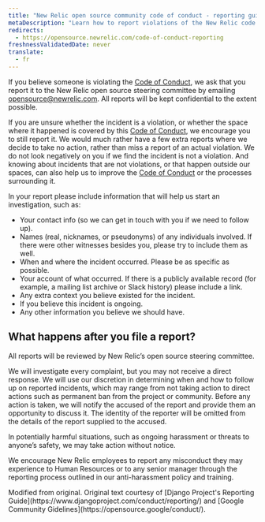 ```yaml
---
title: "New Relic open source community code of conduct - reporting guide"
metaDescription: "Learn how to report violations of the New Relic code of conduct for open source community."
redirects:
  - https://opensource.newrelic.com/code-of-conduct-reporting
freshnessValidatedDate: never
translate:
  - fr
---
```


If you believe someone is violating the [Code of Conduct](/docs/licenses/open-source/code-of-conduct), we ask that you report it to the New Relic open source steering committee by emailing opensource@newrelic.com. All reports will be kept confidential to the extent possible.

If you are unsure whether the incident is a violation, or whether the space where it happened is covered by this [Code of Conduct](/docs/licenses/open-source/code-of-conduct), we encourage you to still report it. We would much rather have a few extra reports where we decide to take no action, rather than miss a report of an actual violation. We do not look negatively on you if we find the incident is not a violation. And knowing about incidents that are not violations, or that happen outside our spaces, can also help us to improve the [Code of Conduct](/docs/licenses/open-source/code-of-conduct) or the processes surrounding it.

In your report please include information that will help us start an investigation, such as:

- Your contact info (so we can get in touch with you if we need to follow up).
- Names (real, nicknames, or pseudonyms) of any individuals involved. If there were other witnesses besides you, please try to include them as well.
- When and where the incident occurred. Please be as specific as possible.
- Your account of what occurred. If there is a publicly available record (for example, a mailing list archive or Slack history) please include a link.
- Any extra context you believe existed for the incident.
- If you believe this incident is ongoing.
- Any other information you believe we should have.

## What happens after you file a report?
All reports will be reviewed by New Relic’s open source steering committee.

We will investigate every complaint, but you may not receive a direct response. We will use our discretion in determining when and how to follow up on reported incidents, which may range from not taking action to direct actions such as permanent ban from the project or community. Before any action is taken, we will notify the accused of the report and provide them an opportunity to discuss it. The identity of the reporter will be omitted from the details of the report supplied to the accused.

In potentially harmful situations, such as ongoing harassment or threats to anyone’s safety, we may take action without notice.

We encourage New Relic employees to report any misconduct they may experience to Human Resources or to any senior manager through the reporting process outlined in our anti-harassment policy and training.

<Callout variant="important">
    Modified from original. Original text courtesy of [Django Project's Reporting Guide](https://www.djangoproject.com/conduct/reporting/) and [Google Community Gidelines](https://opensource.google/conduct/).
</Callout>

